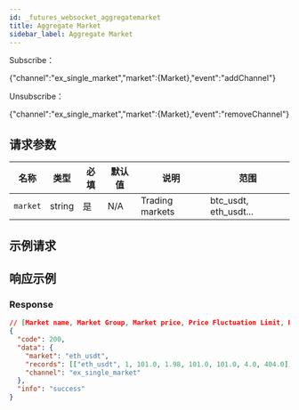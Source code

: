 ```yaml
---
id: _futures_websocket_aggregatemarket
title: Aggregate Market
sidebar_label: Aggregate Market
---
```


Subscribe：

\{"channel":"ex_single_market","market":\{Market\},"event":"addChannel"\}

Unsubscribe：

\{"channel":"ex_single_market","market":\{Market\},"event":"removeChannel"\}

## 请求参数

| 名称     | 类型   | 必填 | 默认值 | 说明            | 范围                  |
| -------- | ------ | ---- | ------ | --------------- | --------------------- |
| `market` | string | 是   | N/A    | Trading markets | btc_usdt, eth_usdt... |

## 示例请求

## 响应示例

### Response

```json
// [Market name, Market Group, Market price, Price Fluctuation Limit, Highest Price, Lowest Price, Volume, Turnover]
{
  "code": 200,
  "data": {
    "market": "eth_usdt",
    "records": [["eth_usdt", 1, 101.0, 1.98, 101.0, 101.0, 4.0, 404.0]],
    "channel": "ex_single_market"
  },
  "info": "success"
}
```
